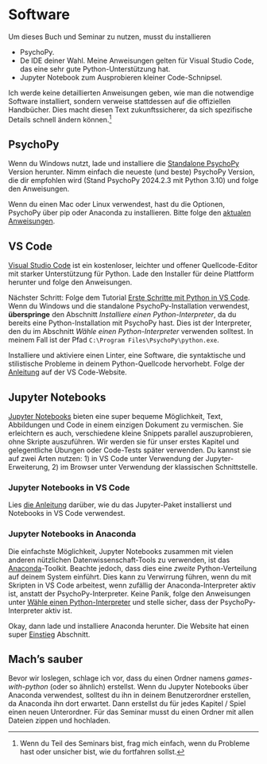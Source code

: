 # Software {- #software-de}
Um dieses Buch und Seminar zu nutzen, musst du installieren

* PsychoPy.
* De IDE deiner Wahl. Meine Anweisungen gelten für Visual Studio Code, das eine sehr gute Python-Unterstützung hat.
* Jupyter Notebook zum Ausprobieren kleiner Code-Schnipsel.

Ich werde keine detaillierten Anweisungen geben, wie man die notwendige Software installiert, sondern verweise stattdessen auf die offiziellen Handbücher. Dies macht diesen Text zukunftssicherer, da sich spezifische Details schnell ändern können.^[Wenn du Teil des Seminars bist, frag mich einfach, wenn du Probleme hast oder unsicher bist, wie du fortfahren sollst.]

## PsychoPy {#install-psychopy-de}
Wenn du Windows nutzt, lade und installiere die [Standalone PsychoPy](https://www.psychopy.org/download.html) Version herunter. Nimm einfach die neueste (und beste) PsychoPy Version, die dir empfohlen wird (Stand PsychoPy 2024.2.3 mit Python 3.10) und folge den Anweisungen.

Wenn du einen Mac oder Linux verwendest, hast du die Optionen, PsychoPy über pip oder Anaconda zu installieren. Bitte folge den [aktualen Anweisungen](https://www.psychopy.org/download.html#manual-installations).

## VS Code {#install-vs-code-de}
[Visual Studio Code](https://code.visualstudio.com/) ist ein kostenloser, leichter und offener Quellcode-Editor mit starker Unterstützung für Python. Lade den Installer für deine Plattform herunter und folge den Anweisungen.

Nächster Schritt: Folge dem Tutorial [Erste Schritte mit Python in VS Code](https://code.visualstudio.com/docs/python/python-tutorial). Wenn du Windows und die standalone PsychoPy-Installation verwendest, **überspringe** den Abschnitt _Installiere einen Python-Interpreter_, da du bereits eine Python-Installation mit PsychoPy hast. Dies ist der Interpreter, den du im Abschnitt _Wähle einen Python-Interpreter_ verwenden solltest. In meinem Fall ist der Pfad `C:\Program Files\PsychoPy\python.exe`.

Installiere und aktiviere einen Linter, eine Software, die syntaktische und stilistische Probleme in deinem Python-Quellcode hervorhebt. Folge der [Anleitung](https://code.visualstudio.com/docs/python/linting) auf der VS Code-Website.

## Jupyter Notebooks {#jupyter-notebooks-de}
[Jupyter Notebooks](https://jupyter.org/) bieten eine super bequeme Möglichkeit, Text, Abbildungen und Code in einem einzigen Dokument zu vermischen. Sie erleichtern es auch, verschiedene kleine Snippets parallel auszuprobieren, ohne Skripte auszuführen. Wir werden sie für unser erstes Kapitel und gelegentliche Übungen oder Code-Tests später verwenden. Du kannst sie auf zwei Arten nutzen: 1) in VS Code unter Verwendung der Jupyter-Erweiterung, 2) im Browser unter Verwendung der klassischen Schnittstelle.

### Jupyter Notebooks in VS Code
Lies [die Anleitung](https://code.visualstudio.com/docs/datascience/jupyter-notebooks) darüber, wie du das Jupyter-Paket installierst und Notebooks in VS Code verwendest.

### Jupyter Notebooks in Anaconda
Die einfachste Möglichkeit, Jupyter Notebooks zusammen mit vielen anderen nützlichen Datenwissenschaft-Tools zu verwenden, ist das [Anaconda](https://www.anaconda.com/products/individual)-Toolkit. Beachte jedoch, dass dies eine _zweite_ Python-Verteilung auf deinem System einführt. Dies kann zu Verwirrung führen, wenn du mit Skripten in VS Code arbeitest, wenn zufällig der Anaconda-Interpreter aktiv ist, anstatt der PsychoPy-Interpreter. Keine Panik, folge den Anweisungen unter [Wähle einen Python-Interpreter](https://code.visualstudio.com/docs/python/python-tutorial#_select-a-python-interpreter) und stelle sicher, dass der PsychoPy-Interpreter aktiv ist.

Okay, dann lade und installiere Anaconda herunter. Die Website hat einen super [Einstieg](https://docs.anaconda.com/anaconda/user-guide/getting-started/) Abschnitt.

## Mach's sauber {#files-folder-de}
Bevor wir loslegen, schlage ich vor, dass du einen Ordner namens _games-with-python_ (oder so ähnlich) erstellst. Wenn du Jupyter Notebooks über Anaconda verwendest, solltest du ihn in deinem Benutzerordner erstellen, da Anaconda ihn dort erwartet. Dann erstellst du für jedes Kapitel / Spiel einen neuen Unterordner. Für das Seminar musst du einen Ordner mit allen Dateien zippen und hochladen.
